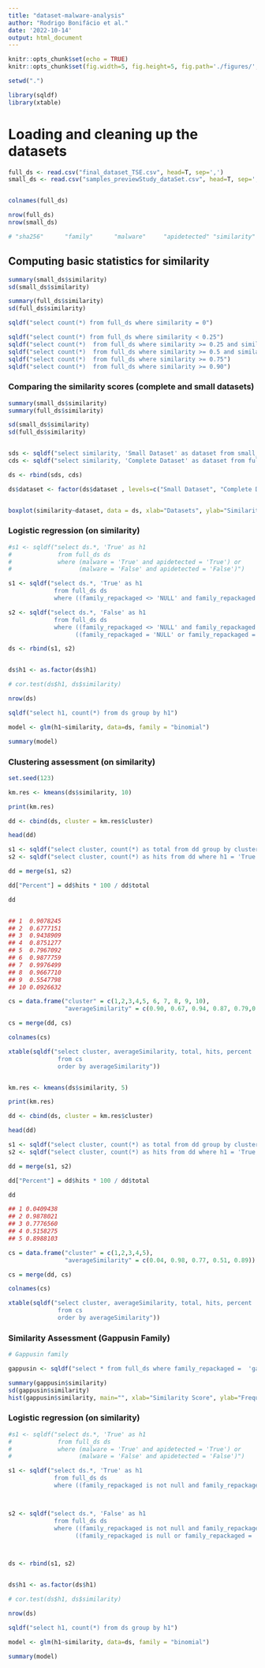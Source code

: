 ```yaml
---
title: "dataset-malware-analysis"
author: "Rodrigo Bonifácio et al."
date: '2022-10-14'
output: html_document
---
```


```r
knitr::opts_chunk$set(echo = TRUE)
knitr::opts_chunk$set(fig.width=5, fig.height=5, fig.path='./figures/', dev=c('png', 'pdf'))

setwd(".")

library(sqldf)
library(xtable)
```
# Loading and cleaning up the datasets

```r
full_ds <- read.csv("final_dataset_TSE.csv", head=T, sep=',')
small_ds <- read.csv("samples_previewStudy_dataSet.csv", head=T, sep=',')


colnames(full_ds)

nrow(full_ds)
nrow(small_ds)

# "sha256"      "family"      "malware"     "apidetected" "similarity"
```

## Computing basic statistics for similarity 

```r
summary(small_ds$similarity)
sd(small_ds$similarity)

summary(full_ds$similarity)
sd(full_ds$similarity)

sqldf("select count(*) from full_ds where similarity = 0")

sqldf("select count(*) from full_ds where similarity < 0.25")
sqldf("select count(*)  from full_ds where similarity >= 0.25 and similarity < 0.5")
sqldf("select count(*)  from full_ds where similarity >= 0.5 and similarity < 0.75")
sqldf("select count(*)  from full_ds where similarity >= 0.75")
sqldf("select count(*)  from full_ds where similarity >= 0.90")

```

### Comparing the similarity scores (complete and small datasets)

```r
summary(small_ds$similarity)
summary(full_ds$similarity)

sd(small_ds$similarity)
sd(full_ds$similarity)


sds <- sqldf("select similarity, 'Small Dataset' as dataset from small_ds") 
cds <- sqldf("select similarity, 'Complete Dataset' as dataset from full_ds") 

ds <- rbind(sds, cds)

ds$dataset <- factor(ds$dataset , levels=c("Small Dataset", "Complete Dataset"))


boxplot(similarity~dataset, data = ds, xlab="Datasets", ylab="Similarity Score", col = c("gray"), outline=F)
```
### Logistic regression (on similarity)

```r


#s1 <- sqldf("select ds.*, 'True' as h1 
#             from full_ds ds 
#             where (malware = 'True' and apidetected = 'True') or 
#                   (malware = 'False' and apidetected = 'False')")

s1 <- sqldf("select ds.*, 'True' as h1 
             from full_ds ds 
             where ((family_repackaged <> 'NULL' and family_repackaged <> 'noIdentify') and method_in_diff <> '0')")

s2 <- sqldf("select ds.*, 'False' as h1 
             from full_ds ds
             where ((family_repackaged <> 'NULL' and family_repackaged <> 'noIdentify') and method_in_diff = '0') or 
                   ((family_repackaged = 'NULL' or family_repackaged = 'noIdentify') and method_in_diff <> '0')")

ds <- rbind(s1, s2)


ds$h1 <- as.factor(ds$h1)

# cor.test(ds$h1, ds$similarity)

nrow(ds)

sqldf("select h1, count(*) from ds group by h1")

model <- glm(h1~similarity, data=ds, family = "binomial")

summary(model)
```
### Clustering assessment (on similarity)

```r
set.seed(123)

km.res <- kmeans(ds$similarity, 10)

print(km.res)

dd <- cbind(ds, cluster = km.res$cluster)

head(dd)

s1 <- sqldf("select cluster, count(*) as total from dd group by cluster")
s2 <- sqldf("select cluster, count(*) as hits from dd where h1 = 'True' group by cluster")

dd = merge(s1, s2)

dd["Percent"] = dd$hits * 100 / dd$total

dd 


## 1  0.9078245
## 2  0.6777151
## 3  0.9438909
## 4  0.8751277
## 5  0.7967092
## 6  0.9877759
## 7  0.9976499
## 8  0.9667710
## 9  0.5547798
## 10 0.0926632

cs = data.frame("cluster" = c(1,2,3,4,5, 6, 7, 8, 9, 10), 
                "averageSimilarity" = c(0.90, 0.67, 0.94, 0.87, 0.79,0.98,0.99,0.96, 0.55, 0.09))

cs = merge(dd, cs)

colnames(cs)

xtable(sqldf("select cluster, averageSimilarity, total, hits, percent 
              from cs 
              order by averageSimilarity"))


km.res <- kmeans(ds$similarity, 5)

print(km.res)

dd <- cbind(ds, cluster = km.res$cluster)

head(dd)

s1 <- sqldf("select cluster, count(*) as total from dd group by cluster")
s2 <- sqldf("select cluster, count(*) as hits from dd where h1 = 'True' group by cluster")

dd = merge(s1, s2)

dd["Percent"] = dd$hits * 100 / dd$total

dd 

## 1 0.0409438
## 2 0.9878021
## 3 0.7776560
## 4 0.5158275
## 5 0.8988103

cs = data.frame("cluster" = c(1,2,3,4,5), 
                "averageSimilarity" = c(0.04, 0.98, 0.77, 0.51, 0.89))

cs = merge(dd, cs)

colnames(cs)

xtable(sqldf("select cluster, averageSimilarity, total, hits, percent 
              from cs 
              order by averageSimilarity"))

```
### Similarity Assessment (Gappusin Family)

```r
# Gappusin family

gappusin <- sqldf("select * from full_ds where family_repackaged =  'gappusin'")

summary(gappusin$similarity)
sd(gappusin$similarity)
hist(gappusin$similarity, main="", xlab="Similarity Score", ylab="Frequency", col = c("gray"))


```

### Logistic regression (on similarity)

```r


#s1 <- sqldf("select ds.*, 'True' as h1 
#             from full_ds ds 
#             where (malware = 'True' and apidetected = 'True') or 
#                   (malware = 'False' and apidetected = 'False')")

s1 <- sqldf("select ds.*, 'True' as h1 
             from full_ds ds 
             where ((family_repackaged is not null and family_repackaged <> 'noIdentify') and method_in_diff <> '0')")



s2 <- sqldf("select ds.*, 'False' as h1 
             from full_ds ds
             where ((family_repackaged is not null and family_repackaged <> 'noIdentify') and method_in_diff = '0') or 
                   ((family_repackaged is null or family_repackaged = 'noIdentify') and method_in_diff <> '0')")



ds <- rbind(s1, s2)


ds$h1 <- as.factor(ds$h1)

# cor.test(ds$h1, ds$similarity)

nrow(ds)

sqldf("select h1, count(*) from ds group by h1")

model <- glm(h1~similarity, data=ds, family = "binomial")

summary(model)
```